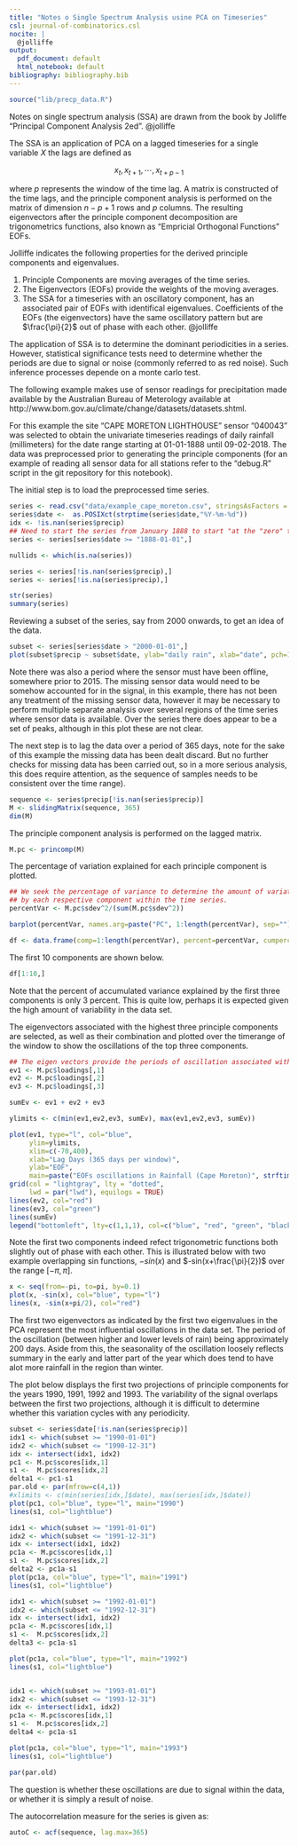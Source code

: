```yaml
---
title: "Notes o Single Spectrum Analysis usine PCA on Timeseries"
csl: journal-of-combinatorics.csl
nocite: |
  @jolliffe
output:
  pdf_document: default
  html_notebook: default
bibliography: bibliography.bib
---
```


```r
source("lib/precp_data.R")

```

Notes on single spectrum analysis (SSA) are drawn from the book by Joliffe "Principal Component Analysis 2ed". @jolliffe

The SSA is an application of PCA on a lagged timeseries for a single variable $X$ the lags are defined as

$$
x_t, x_{t+1}, \cdots, x_{t+p-1}
$$

where $p$ represents the window of the time lag. A matrix is constructed of the time lags, and the principle component analysis is performed on the matrix of dimension $n-p + 1$ rows and $p$ columns.
The resulting eigenvectors after the principle component decomposition are trigonometrics functions, also known as "Empricial Orthogonal Functions" EOFs. 

Jolliffe indicates the following properties for the derived principle components and eigenvalues.

1. Principle Components are moving averages of the time series.
2. The Eigenvectors (EOFs) provide the weights of the moving averages.
3. The SSA for a timeseries with an oscillatory component, has an associated pair of EOFs with identifical eigenvalues. Coefficients of the EOFs (the eigenvectors) have the same oscillatory pattern but are $\frac{\pi}{2}$ out of phase with each other. @jolliffe

The application of SSA is to determine the dominant periodicities in a series. However, statistical significance tests need to determine whether the periods are due to signal or noise (commonly referred to as red noise). Such inference processes depende on a monte carlo test.

The following example makes use of sensor readings for precipitation made available by the Australian Bureau of Meterology available at http://www.bom.gov.au/climate/change/datasets/datasets.shtml.

For this example the site "CAPE MORETON LIGHTHOUSE" sensor "040043" was selected to obtain the univariate timeseries readings of daily rainfall (millimeters) for the date range starting at 01-01-1888 until 09-02-2018. The data was preprocessed prior to generating the principle components (for an example of reading all sensor data for all stations refer to the "debug.R" script in the git repository for this notebook).

The initial step is to load the preprocessed time series.
```r
series <- read.csv("data/example_cape_moreton.csv", stringsAsFactors = FALSE)
series$date <-  as.POSIXct(strptime(series$date,"%Y-%m-%d"))
idx <- !is.nan(series$precip)
## Need to start the series from January 1888 to start "at the "zero" the time series.
series <- series[series$date >= "1888-01-01",]

nullids <- which(is.na(series))

series <- series[!is.nan(series$precip),]
series <- series[!is.na(series$precip),]

str(series)
summary(series)
```
Reviewing a subset of the series, say from 2000 onwards, to get an idea of the data.

```r
subset <- series[series$date > "2000-01-01",]
plot(subset$precip ~ subset$date, ylab="daily rain", xlab="date", pch=18)

```

Note there was also a period where the sensor must have been offline, somewhere prior to 2015. The missing sensor data would need to be somehow accounted for in the signal, in this example, there has not been any treatment of the missing sensor data, however it may be necessary to perform multiple separate analysis over several regions of the time series where sensor data is available. Over the series there does appear to be a set of peaks, although in this plot these are not clear. 


The next step is to lag the data over a period of 365 days, note for the sake of this example the missing data has been dealt discard. But no further checks for missing data has been carried out, so in a more serious analysis, this does require attention, as the sequence of samples needs to be consistent over the time range).

```r
sequence <- series$precip[!is.nan(series$precip)]
M <- slidingMatrix(sequence, 365)
dim(M)
```

The principle component analysis is performed on the lagged matrix.

```r
M.pc <- princomp(M)
```

The percentage of variation explained for each principle component is plotted.

```r

## We seek the percentage of variance to determine the amount of variation explained
## by each respective component within the time series.
percentVar <- M.pc$sdev^2/(sum(M.pc$sdev^2))

barplot(percentVar, names.arg=paste("PC", 1:length(percentVar), sep=""), main="Percent Variation Explained per Component")

df <- data.frame(comp=1:length(percentVar), percent=percentVar, cumpercent=cumsum(percentVar))

```

The first 10 components are shown below.

```r
df[1:10,]
```

Note that the percent of accumulated variance explained by the first three components is only 3 percent. This is quite low, perhaps it is expected given the high amount of variability in the data set.

The eigenvectors associated with the highest three principle components are selected, as well as their combination and plotted over the timerange of the window to show the oscillations of the top three components.

```r

## The eigen vectors provide the periods of oscillation associated with the 
ev1 <- M.pc$loadings[,1]
ev2 <- M.pc$loadings[,2]
ev3 <- M.pc$loadings[,3]

sumEv <- ev1 + ev2 + ev3

ylimits <- c(min(ev1,ev2,ev3, sumEv), max(ev1,ev2,ev3, sumEv))

plot(ev1, type="l", col="blue", 
     ylim=ylimits,
     xlim=c(-70,400),
     xlab="Lag Days (365 days per window)",
     ylab="EOF",
     main=paste("EOFs oscillations in Rainfall (Cape Moreton)", strftime(min(series$date), "%b %Y"), "to", strftime(max(series$date), "%b %Y")))
grid(col = "lightgray", lty = "dotted",
     lwd = par("lwd"), equilogs = TRUE)
lines(ev2, col="red")
lines(ev3, col="green")
lines(sumEv)
legend("bottomleft", lty=c(1,1,1), col=c("blue", "red", "green", "black"), legend=c("C1","C2","C3", "Sum"))
```

Note the first two components indeed refect trigonometric functions both slightly out of phase with each other. This is illustrated below with two example overlapping sin functions, $-sin(x)$ and $-sin(x+\frac{\pi}{2})$ over the range $[-\pi, \pi]$. 

```r
x <- seq(from=-pi, to=pi, by=0.1)
plot(x, -sin(x), col="blue", type="l")
lines(x, -sin(x+pi/2), col="red")
```
The first two eigenvectors as indicated by the first two eigenvalues in the PCA represent the most influential oscillations in the data set. The period of the oscillation (between higher and lower levels of rain) being approximately 200 days. Aside from this, the seasonality of the oscillation loosely reflects summary in the early and latter part of the year which does tend to have alot more rainfall in the region than winter.

The plot below displays the first two projections of principle components for the years 1990, 1991, 1992 and 1993. The variability of the signal overlaps between the first two projections, although it is difficult to determine whether this variation cycles with any periodicity.

```r
subset <- series$date[!is.nan(series$precip)]
idx1 <- which(subset >= "1990-01-01")
idx2 <- which(subset <= "1990-12-31")
idx <- intersect(idx1, idx2)
pc1 <- M.pc$scores[idx,1]
s1 <-  M.pc$scores[idx,2]
delta1 <- pc1-s1
par.old <- par(mfrow=c(4,1))
#xlimits <- c(min(series[idx,]$date), max(series[idx,]$date))
plot(pc1, col="blue", type="l", main="1990")
lines(s1, col="lightblue")

idx1 <- which(subset >= "1991-01-01")
idx2 <- which(subset <= "1991-12-31")
idx <- intersect(idx1, idx2)
pc1a <- M.pc$scores[idx,1]
s1 <-  M.pc$scores[idx,2]
delta2 <- pc1a-s1
plot(pc1a, col="blue", type="l", main="1991")
lines(s1, col="lightblue")

idx1 <- which(subset >= "1992-01-01")
idx2 <- which(subset <= "1992-12-31")
idx <- intersect(idx1, idx2)
pc1a <- M.pc$scores[idx,1]
s1 <-  M.pc$scores[idx,2]
delta3 <- pc1a-s1

plot(pc1a, col="blue", type="l", main="1992")
lines(s1, col="lightblue")


idx1 <- which(subset >= "1993-01-01")
idx2 <- which(subset <= "1993-12-31")
idx <- intersect(idx1, idx2)
pc1a <- M.pc$scores[idx,1]
s1 <-  M.pc$scores[idx,2]
delta4 <- pc1a-s1

plot(pc1a, col="blue", type="l", main="1993")
lines(s1, col="lightblue")

par(par.old)
```


The question is whether these oscillations are due to signal within the data, or whether it is simply a result of noise.

The autocorrelation measure for the series is given as:

```r
autoC <- acf(sequence, lag.max=365)
```

